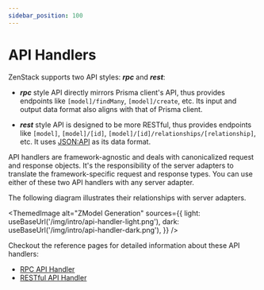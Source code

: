 ```yaml
---
sidebar_position: 100
---
```



# API Handlers

ZenStack supports two API styles: ***rpc*** and ***rest***:

- ***rpc*** style API directly mirrors Prisma client's API, thus provides endpoints like `[model]/findMany`, `[model]/create`, etc. Its input and output data format also aligns with that of Prisma client.

- ***rest*** style API is designed to be more RESTful, thus provides endpoints like `[model]`, `[model]/[id]`, `[model]/[id]/relationships/[relationship]`, etc. It uses [JSON:API](https://jsonapi.org/) as its data format.

API handlers are framework-agnostic and deals with canonicalized request and response objects. It's the responsibility of the server adapters to translate the framework-specific request and response types. You can use either of these two API handlers with any server adapter.

The following diagram illustrates their relationships with server adapters.

<ThemedImage
    alt="ZModel Generation"
    sources={{
        light: useBaseUrl('/img/intro/api-handler-light.png'),
        dark: useBaseUrl('/img/intro/api-handler-dark.png'),
    }}
/>

Checkout the reference pages for detailed information about these API handlers:

- [RPC API Handler](/docs/reference/server-adapters/api-handlers/rpc)
- [RESTful API Handler](/docs/reference/server-adapters/api-handlers/rest)
